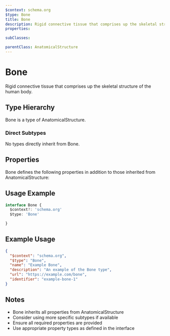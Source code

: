 ```yaml
---
$context: schema.org
$type: Bone
title: Bone
description: Rigid connective tissue that comprises up the skeletal structure of the human body.
properties:

subClasses:

parentClass: AnatomicalStructure
---
```


# Bone

Rigid connective tissue that comprises up the skeletal structure of the human body.

## Type Hierarchy

Bone is a type of AnatomicalStructure.

### Direct Subtypes

No types directly inherit from Bone.

## Properties

Bone defines the following properties in addition to those inherited from AnatomicalStructure:



## Usage Example

```typescript
interface Bone {
  $context?: 'schema.org'
  $type: 'Bone'

}
```

## Example Usage

```json
{
  "$context": "schema.org",
  "$type": "Bone",
  "name": "Example Bone",
  "description": "An example of the Bone type",
  "url": "https://example.com/bone",
  "identifier": "example-bone-1"
}
```

## Notes

- Bone inherits all properties from AnatomicalStructure
- Consider using more specific subtypes if available
- Ensure all required properties are provided
- Use appropriate property types as defined in the interface
